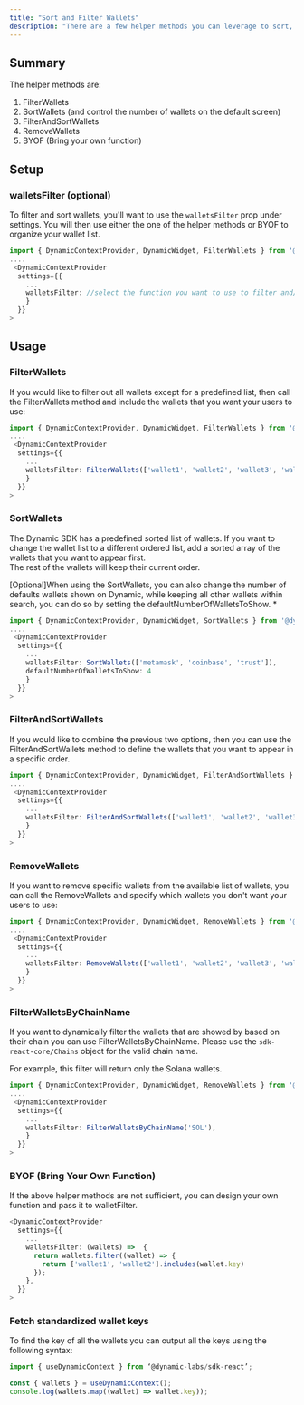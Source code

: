```yaml
---
title: "Sort and Filter Wallets"
description: "There are a few helper methods you can leverage to sort, filter, remove, or filter and sort wallets. You can call the methods from within the `walletsFilter` prop."
---
```


## Summary

The helper methods are:

1. FilterWallets
2. SortWallets (and control the number of wallets on the default screen)
3. FilterAndSortWallets
4. RemoveWallets
5. BYOF (Bring your own function)

## Setup

### walletsFilter (optional)

To filter and sort wallets, you'll want to use the `walletsFilter` prop under settings. You will then use either the one of the helper methods or BYOF to organize your wallet list.

```typescript TypeScript
import { DynamicContextProvider, DynamicWidget, FilterWallets } from '@dynamic-labs/sdk-react';
....
 <DynamicContextProvider
  settings={{
    ...
    walletsFilter: //select the function you want to use to filter and/or sort.
    }
  }}
>
```

## Usage

### FilterWallets

If you would like to filter out all wallets except for a predefined list, then call the FilterWallets method and include the wallets that you want your users to use:

```typescript TypeScript
import { DynamicContextProvider, DynamicWidget, FilterWallets } from '@dynamic-labs/sdk-react';
....
 <DynamicContextProvider
  settings={{
    ...
    walletsFilter: FilterWallets(['wallet1', 'wallet2', 'wallet3', 'wallet4']),
    }
  }}
>
```

### SortWallets

The Dynamic SDK has a predefined sorted list of wallets. If you want to change the wallet list to a different ordered list, add a sorted array of the wallets that you want to appear first.  
The rest of the wallets will keep their current order.

[Optional]When using the SortWallets, you can also change the number of defaults wallets shown on Dynamic, while keeping all other wallets within search, you can do so by setting the defaultNumberOfWalletsToShow. \*

```typescript TypeScript
import { DynamicContextProvider, DynamicWidget, SortWallets } from '@dynamic-labs/sdk-react';
....
 <DynamicContextProvider
  settings={{
    ...
    walletsFilter: SortWallets(['metamask', 'coinbase', 'trust']),
    defaultNumberOfWalletsToShow: 4
    }
  }}
>
```

### FilterAndSortWallets

If you would like to combine the previous two options, then you can use the FilterAndSortWallets method to define the wallets that you want to appear in a specific order.

```typescript TypeScript
import { DynamicContextProvider, DynamicWidget, FilterAndSortWallets } from '@dynamic-labs/sdk-react';
....
 <DynamicContextProvider
  settings={{
    ...
    walletsFilter: FilterAndSortWallets(['wallet1', 'wallet2', 'wallet3', 'wallet4']),
    }
  }}
>
```

### RemoveWallets

If you want to remove specific wallets from the available list of wallets, you can call the RemoveWallets and specify which wallets you don't want your users to use:

```typescript TypeScript
import { DynamicContextProvider, DynamicWidget, RemoveWallets } from '@dynamic-labs/sdk-react';
....
 <DynamicContextProvider
  settings={{
    ...
    walletsFilter: RemoveWallets(['wallet1', 'wallet2', 'wallet3', 'wallet4']),
    }
  }}
>
```

### FilterWalletsByChainName

If you want to dynamically filter the wallets that are showed by based on their chain you can use FilterWalletsByChainName. Please use the `sdk-react-core/Chains` object for the valid chain name.

For example, this filter will return only the Solana wallets.

```typescript TypeScript
import { DynamicContextProvider, DynamicWidget, RemoveWallets } from '@dynamic-labs/sdk-react';
....
 <DynamicContextProvider
  settings={{
    ...
    walletsFilter: FilterWalletsByChainName('SOL'),
    }
  }}
>
```

### BYOF (Bring Your Own Function)

If the above helper methods are not sufficient, you can design your own function and pass it to walletFilter.

```typescript TypeScript
<DynamicContextProvider
  settings={{
    ...
    walletsFilter: (wallets) =>  {
      return wallets.filter((wallet) => {
        return ['wallet1', 'wallet2'].includes(wallet.key)
      });
    },
  }}
>


```

### Fetch standardized wallet keys

To find the key of all the wallets you can output all the keys using the following syntax:

```typeScript TypeScript
import { useDynamicContext } from ‘@dynamic-labs/sdk-react’;

const { wallets } = useDynamicContext();
console.log(wallets.map((wallet) => wallet.key));
```
